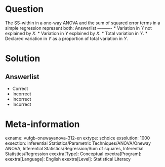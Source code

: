 Question
========

The SS-within in a one-way ANOVA and the sum of squared error terms in a simple regression represent both: 
Answerlist
----------
* Variation in $Y$ not explained by $X$.
* Variation in $Y$ explained by $X$.
* Total variation in $Y$.
* Declared variation in $Y$ as a proportion of total variation in $Y$.

Solution
========

Answerlist
----------
* Correct
* Incorrect
* Incorrect
* Incorrect

Meta-information
================
exname: vufgb-onewayanova-312-en
extype: schoice
exsolution: 1000
exsection: Inferential Statistics/Parametric Techniques/ANOVA/Oneway ANOVA, Inferential Statistics/Regression/Sum of squares, Inferential Statistics/Regression
exextra[Type]: Conceptual
exextra[Program]: 
exextra[Language]: English
exextra[Level]: Statistical Literacy
